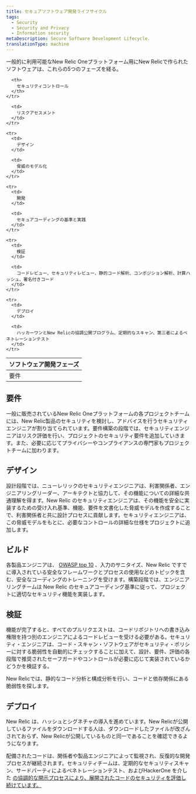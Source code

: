 ```yaml
---
title: セキュアソフトウェア開発ライフサイクル
tags:
  - Security
  - Security and Privacy
  - Information security
metaDescription: Secure Software Development Lifecycle.
translationType: machine
---
```


一般的に利用可能なNew Relic Oneプラットフォーム用にNew Relicで作られたソフトウェアは、これらの5つのフェーズを経る。

<table>
  <thead>
    <tr>
      <th style={{ width: "400px"}}>
        ソフトウェア開発フェーズ
      </th>

      <th>
        セキュリティコントロール
      </th>
    </tr>
  </thead>

  <tbody>
    <tr>
      <td>
        要件
      </td>

      <td>
        リスクアセスメント
      </td>
    </tr>

    <tr>
      <td>
        デザイン
      </td>

      <td>
        脅威のモデル化
      </td>
    </tr>

    <tr>
      <td>
        開発
      </td>

      <td>
        セキュアコーディングの基準と実践
      </td>
    </tr>

    <tr>
      <td>
        検証
      </td>

      <td>
        コードレビュー、セキュリティレビュー、静的コード解析、コンポジション解析、計算ハッシュ、署名付きコード
      </td>
    </tr>

    <tr>
      <td>
        デプロイ
      </td>

      <td>
        ハッカーワンとNew Relicの協調公開プログラム、定期的なスキャン、第三者によるペネトレーションテスト
      </td>
    </tr>
  </tbody>
</table>

## 要件

一般に販売されているNew Relic Oneプラットフォームの各プロジェクトチームには、New Relic製品のセキュリティを検討し、アドバイスを行うセキュリティエンジニアが割り当てられています。要件構築の段階では、セキュリティエンジニアはリスク評価を行い、プロジェクトのセキュリティ要件を追加していきます。また、必要に応じてプライバシーやコンプライアンスの専門家もプロジェクトチームに加わります。

## デザイン

設計段階では、ニューレリックのセキュリティエンジニアは、利害関係者、エンジニアリングリーダー、アーキテクトと協力して、その機能についての詳細な共通理解を得ます。New Relic のセキュリティエンジニアは、その機能を安全に実装するための受け入れ基準、機能、要件を文書化した脅威モデルを作成することで、利害関係者と共に設計プロセスに貢献します。セキュリティエンジニアは、この脅威モデルをもとに、必要なコントロールの詳細な仕様をプロジェクトに追加します。

## ビルド

各製品エンジニアは、 [OWASP top 10](https://owasp.org/www-project-top-ten/) 、入力のサニタイズ、New Relic ですでに導入されている安全なフレームワークとプロセスの使用などのトピックを含む、安全なコーディングのトレーニングを受けます。構築段階では、エンジニアリングチームは New Relic のセキュアコーディング基準に従って、プロジェクトに適切なセキュリティ機能を実装します。

## 検証

機能が完了すると、すべてのプルリクエストは、コードリポジトリへの書き込み権限を持つ別のエンジニアによるコードレビューを受ける必要がある。セキュリティ・エンジニアは、コード・スキャン・ソフトウェアがセキュリティ・ポリシーに対する脆弱性を自動的にチェックすることに加えて、設計、要件、評価の各段階で推奨されたセーフガードやコントロールが必要に応じて実装されているかどうかを検証する。

New Relicでは、静的なコード分析と構成分析を行い、コードと依存関係にある脆弱性を探します。

## デプロイ

New Relic は、ハッシュとシグネチャの導入を進めています。New Relicが公開しているファイルをダウンロードする人は、ダウンロードしたファイルが改ざんされておらず、New Relicが公開しているものと同一であることを確認できるようになります。

配備されたコードは、関係者や製品エンジニアによって監視され、反復的な開発プロセスが継続されます。セキュリティチームは、定期的なセキュリティスキャン、サードパーティによるペネトレーションテスト、およびHackerOne を介した [の協調的な開示プロセスにより、展開されたコードのセキュリティを評価し続けています。](/docs/security/new-relic-security/data-privacy/reporting-security-vulnerabilities)

[](/docs/security/new-relic-security/data-privacy/reporting-security-vulnerabilities)